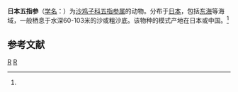 {{Speciesbox
| taxon = Pentadactyla japonica
| binomial_authority = (Marenzeller, 1881)<ref name='id12721'>{{cite web| url =http://www.bioinfo.cn/db05/BjdwSpecies.php?action=view&id=12721| title =日本五指参| work =《中国动物物种编目数据库》| publisher =中国科学院微生物研究所| author =中国科学院动物研究所| accessdate =2009-04-28| deadurl =yes| archiveurl =https://web.archive.org/web/20160305035401/http://www.bioinfo.cn/db05/BjdwSpecies.php?action=view&id=12721| archivedate =2016-03-05}}</ref>
}}

'''日本五指参'''（[[学名|学名]]：{{lang|la|''Pentadactyla japonica''}}）为[[沙鸡子科|沙鸡子科]][[五指参属|五指参属]]的动物。分布于[[日本|日本]]，包括[[东海|东海]]等海域，一般栖息于水深60-103米的沙或粗沙底。该物种的模式产地在日本或中国。<ref name='id12721'/>

== 参考文献 ==
{{reflist}}

{{海参小作品}}

{{taxonbar}}
[[Category:_1881年描述的动物|R]]
[[Category:五指参属|R]]